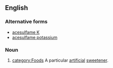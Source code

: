 ==English==
{{wikipedia}}
===Alternative forms===
*[[acesulfame K]]
*[[acesulfame potassium]]
===Noun===
{{en-noun|-|sg=[[potassium]] [[acesulfame]]}}
#[[category:Foods]] A particular [[artificial]] [[sweetener]].
